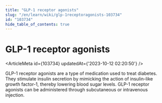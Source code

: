 ```yaml
---
title: "GLP-1 receptor agonists"
slug: "/en/learn/wiki/glp-1receptoragonists-103734"
id: "103734"
hide_table_of_contents: true
---
```



<Breadcrumbs current="GLP-1 receptor agonists" />

# GLP-1 receptor agonists

<ArticleMeta id={103734} updatedAt={'2023-10-12 02:20:50'} />
<div className='border-solid border-b border-t-0 my-4 border-[var(--ifm-color-gray-300)]' />

GLP-1 receptor agonists are a type of medication used to treat diabetes. They stimulate insulin secretion by mimicking the action of insulin-like growth factor-1, thereby lowering blood sugar levels. GLP-1 receptor agonists can be administered through subcutaneous or intravenous injection.
